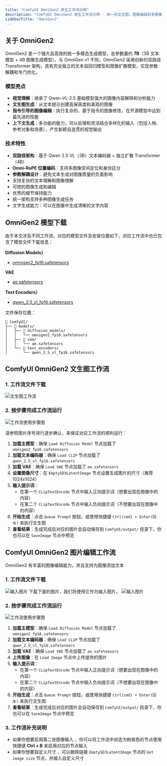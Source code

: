 ```yaml
---
title: "ComfyUI OmniGen2 原生工作流示例"
description: "ComfyUI OmniGen2 原生工作流示例 - 统一的文生图、图像编辑和多图像合成模型。"
sidebarTitle: "OmniGen2"
---
```



## 关于 OmniGen2

OmniGen2 是一个强大且高效的统一多模态生成模型，总参数量约 **7B**（3B 文本模型 + 4B 图像生成模型）。与 OmniGen v1 不同，OmniGen2 采用创新的双路径 Transformer 架构，具有完全独立的文本自回归模型和图像扩散模型，实现参数解耦和专门优化。

### 模型亮点
- **视觉理解**：继承了 Qwen-VL-2.5 基础模型强大的图像内容解释和分析能力
- **文生图生成**：从文本提示创建高保真度和美观的图像
- **指令引导的图像编辑**：执行复杂的、基于指令的图像修改，在开源模型中达到最先进的性能
- **上下文生成**：多功能的能力，可以处理和灵活结合多样化的输入（包括人物、参考对象和场景），产生新颖且连贯的视觉输出

### 技术特性
- **双路径架构**：基于 Qwen 2.5 VL（3B）文本编码器 + 独立扩散 Transformer（4B）
- **Omni-RoPE 位置编码**：支持多图像空间定位和身份区分
- **参数解耦设计**：避免文本生成对图像质量的负面影响
- 支持复杂的文本理解和图像理解
- 可控的图像生成和编辑
- 优秀的细节保持能力
- 统一架构支持多种图像生成任务
- 文字生成能力：可以在图像中生成清晰的文字内容

<UpdateReminder/>

## OmniGen2 模型下载

由于本文涉及不同工作流，对应的模型文件及安装位置如下，对应工作流中也已包含了模型文件下载信息：

**Diffusion Models）**
- [omnigen2_fp16.safetensors](https://huggingface.co/Comfy-Org/Omnigen2_ComfyUI_repackaged/resolve/main/split_files/diffusion_models/omnigen2_fp16.safetensors)

**VAE**
- [ae.safetensors](https://huggingface.co/Comfy-Org/Lumina_Image_2.0_Repackaged/resolve/main/split_files/vae/ae.safetensors)

**Text Encoders）**
- [qwen_2.5_vl_fp16.safetensors](https://huggingface.co/Comfy-Org/Omnigen2_ComfyUI_repackaged/resolve/main/split_files/text_encoders/qwen_2.5_vl_fp16.safetensors)


文件保存位置：
```
📂 ComfyUI/
├── 📂 models/
│   ├── 📂 diffusion_models/
│   │   └── omnigen2_fp16.safetensors
│   ├── 📂 vae/
│   │   └── ae.safetensors
│   └── 📂 text_encoders/
│       └── qwen_2.5_vl_fp16.safetensors
```

## ComfyUI OmniGen2 文生图工作流

### 1. 工作流文件下载

![文生图工作流](https://raw.githubusercontent.com/Comfy-Org/example_workflows/main/image/omnigen2/image_omnigen2_t2i.png)

### 2. 按步骤完成工作流运行

![工作流使用步骤图](/images/tutorial/image/omnigen/omnigen2_t2i_step_guide.jpg)

请参照图片序号进行逐步确认，来保证对应工作流的顺利运行：

1. **加载主模型**：确保 `Load Diffusion Model` 节点加载了 `omnigen2_fp16.safetensors`
2. **加载文本编码器**：确保 `Load CLIP` 节点加载了 `qwen_2.5_vl_fp16.safetensors`
3. **加载 VAE**：确保 `Load VAE` 节点加载了 `ae.safetensors`
4. **设置图像尺寸**：在 `EmptySD3LatentImage` 节点设置生成图片的尺寸（推荐 1024x1024）
5. **输入提示词**：
    - 在第一个 `CLipTextEncode` 节点中输入正向提示词（想要出现在图像中的内容）
    - 在第二个 `CLipTextEncode` 节点中输入负向提示词（不想要出现在图像中的内容）
6. **开始生成**：点击 `Queue Prompt` 按钮，或使用快捷键 `Ctrl(cmd) + Enter(回车)` 来执行文生图
7. **查看结果**：生成完成后对应的图片会自动保存到 `ComfyUI/output/` 目录下，你也可以在 `SaveImage` 节点中预览

## ComfyUI OmniGen2 图片编辑工作流

OmniGen2 有丰富的图像编辑能力，并且支持为图像添加文本

### 1. 工作流文件下载

![输入图片](https://raw.githubusercontent.com/Comfy-Org/example_workflows/main/image/omnigen2/image_omnigen2_image_edit.png)
下载下面的图片，我们将使用它作为输入图片。
![输入图片](https://raw.githubusercontent.com/Comfy-Org/example_workflows/main/image/omnigen2/input_fairy.png)


### 2. 按步骤完成工作流运行

![工作流使用步骤图](/images/tutorial/image/omnigen/omnigen2_image_edit_step_guide.jpg)

1. **加载主模型**：确保 `Load Diffusion Model` 节点加载了 `omnigen2_fp16.safetensors`
2. **加载文本编码器**：确保 `Load CLIP` 节点加载了 `qwen_2.5_vl_fp16.safetensors`
3. **加载 VAE**：确保 `Load VAE` 节点加载了 `ae.safetensors`
4. **上传图像**：在 `Load Image` 节点中上传提供的图片
5. **输入提示词**：
    - 在第一个 `CLipTextEncode` 节点中输入正向提示词（想要出现在图像中的内容）
    - 在第二个 `CLipTextEncode` 节点中输入负向提示词（不想要出现在图像中的内容）
6. **开始生成**：点击 `Queue Prompt` 按钮，或使用快捷键 `Ctrl(cmd) + Enter(回车)` 来执行文生图
7. **查看结果**：生成完成后对应的图片会自动保存到 `ComfyUI/output/` 目录下，你也可以在 `SaveImage` 节点中预览

### 3. 工作流补充说明

- 如果你想要启用第二张图像输入 ，你可以将工作流中状态为粉紫色的节点使用快捷键 **Ctrl + B** 来启用对应的节点输入
- 如果你想要自定义尺寸 ，可以删除链接 `EmptySD3LatentImage` 节点的 `Get image size` 节点，并输入自定义尺寸
